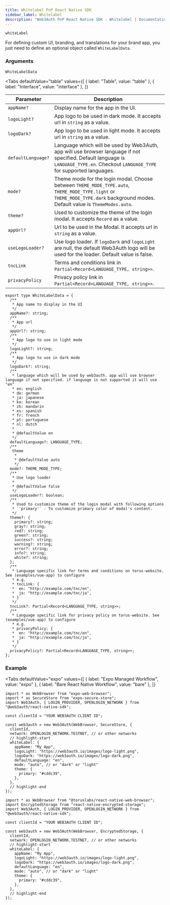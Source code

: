 ```yaml
---
title: Whitelabel PnP React Native SDK
sidebar_label: Whitelabel
description: "Web3Auth PnP React Native SDK - Whitelabel | Documentation - Web3Auth"
---
```



`whiteLabel`

For defining custom UI, branding, and translations for your brand app, you just need to define an
optional object called `WhiteLabelData`.

<GrowthPlanNote />

### Arguments

`WhiteLabelData`

<Tabs
  defaultValue="table"
  values={[
    { label: "Table", value: "table" },
    { label: "Interface", value: "interface" },
  ]}
>

<TabItem value="table">

| Parameter          | Description                                                                                                                                                                        |
| ------------------ | ---------------------------------------------------------------------------------------------------------------------------------------------------------------------------------- |
| `appName?`         | Display name for the app in the UI.                                                                                                                                                |
| `logoLight?`       | App logo to be used in dark mode. It accepts url in `string` as a value.                                                                                                           |
| `logoDark?`        | App logo to be used in light mode. It accepts url in `string` as a value.                                                                                                          |
| `defaultLanguage?` | Language which will be used by Web3Auth, app will use browser language if not specified. Default language is `LANGUAGE_TYPE.en`. Checkout `LANGUAGE_TYPE` for supported languages. |
| `mode?`            | Theme mode for the login modal. Choose between `THEME_MODE_TYPE.auto`, `THEME_MODE_TYPE.light` or `THEME_MODE_TYPE.dark` background modes. Default value is `ThemeModes.auto`.     |
| `theme?`           | Used to customize the theme of the login modal. It accepts `Record` as a value.                                                                                                    |
| `appUrl?`          | Url to be used in the Modal. It accepts url in `string` as a value.                                                                                                                |
| `useLogoLoader?`   | Use logo loader. If `logoDark` and `logoLight` are null, the default Web3Auth logo will be used for the loader. Default value is false.                                            |
| `tncLink`          | Terms and conditions link in `Partial<Record<LANGUAGE_TYPE, string>>`.                                                                                                             |
| `privacyPolicy`    | Privacy policy link in `Partial<Record<LANGUAGE_TYPE, string>>`.                                                                                                                   |

</TabItem>

<TabItem value="interface">

```tsx
export type WhiteLabelData = {
  /**
   * App name to display in the UI
   */
  appName?: string;
  /**
   * App url
   */
  appUrl?: string;
  /**
   * App logo to use in light mode
   */
  logoLight?: string;
  /**
   * App logo to use in dark mode
   */
  logoDark?: string;
  /**
   * language which will be used by web3auth. app will use browser language if not specified. if language is not supported it will use "en"
   * en: english
   * de: german
   * ja: japanese
   * ko: korean
   * zh: mandarin
   * es: spanish
   * fr: french
   * pt: portuguese
   * nl: dutch
   *
   * @defaultValue en
   */
  defaultLanguage?: LANGUAGE_TYPE;
  /**
   theme
    *
    * @defaultValue auto
    */
  mode?: THEME_MODE_TYPE;
  /**
   * Use logo loader
   *
   * @defaultValue false
   */
  useLogoLoader?: boolean;
  /**
   * Used to customize theme of the login modal with following options
   * `'primary'` - To customize primary color of modal's content.
   */
  theme?: {
    primary?: string;
    gray?: string;
    red?: string;
    green?: string;
    success?: string;
    warning?: string;
    error?: string;
    info?: string;
    white?: string;
  };
  /**
   * Language specific link for terms and conditions on torus-website. See (examples/vue-app) to configure
   * e.g.
   * tncLink: {
   *  en: "http://example.com/tnc/en",
   *  ja: "http://example.com/tnc/ja",
   * }
   */
  tncLink?: Partial<Record<LANGUAGE_TYPE, string>>;
  /**
   * Language specific link for privacy policy on torus-website. See (examples/vue-app) to configure
   * e.g.
   * privacyPolicy: {
   *  en: "http://example.com/tnc/en",
   *  ja: "http://example.com/tnc/ja",
   * }
   */
  privacyPolicy?: Partial<Record<LANGUAGE_TYPE, string>>;
};
```

</TabItem>
</Tabs>

<WhiteLabelShowcase />

### Example

<Tabs
  defaultValue="expo"
  values={[
    { label: "Expo Managed Workflow", value: "expo" },
    { label: "Bare React Native Workflow", value: "bare" },
  ]}
>

<TabItem value="expo">

```tsx
import * as WebBrowser from "expo-web-browser";
import * as SecureStore from "expo-secure-store";
import Web3Auth, { LOGIN_PROVIDER, OPENLOGIN_NETWORK } from "@web3auth/react-native-sdk";

const clientId = "YOUR WEB3AUTH CLIENT ID";

const web3auth = new Web3Auth(WebBrowser, SecureStore, {
  clientId,
  network: OPENLOGIN_NETWORK.TESTNET, // or other networks
  // highlight-start
  whiteLabel: {
    appName: "My App",
    logoLight: "https://web3auth.io/images/logo-light.png",
    logoDark: "https://web3auth.io/images/logo-dark.png",
    defaultLanguage: "en",
    mode: "auto", // or "dark" or "light"
    theme: {
      primary: "#cddc39",
    },
  },
  // highlight-end
});
```

</TabItem>

<TabItem value="bare">

```tsx
import * as WebBrowser from "@toruslabs/react-native-web-browser";
import EncryptedStorage from "react-native-encrypted-storage";
import Web3Auth, { LOGIN_PROVIDER, OPENLOGIN_NETWORK } from "@web3auth/react-native-sdk";

const clientId = "YOUR WEB3AUTH CLIENT ID";

const web3auth = new Web3Auth(WebBrowser, EncryptedStorage, {
  clientId,
  network: OPENLOGIN_NETWORK.TESTNET, // or other networks
  // highlight-start
  whiteLabel: {
    appName: "My App",
    logoLight: "https://web3auth.io/images/logo-light.png",
    logoDark: "https://web3auth.io/images/logo-dark.png",
    defaultLanguage: "en",
    mode: "auto", // or "dark" or "light"
    theme: {
      primary: "#cddc39",
    },
  },
  // highlight-end
});
```

</TabItem>
</Tabs>
